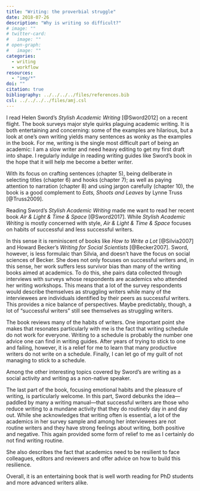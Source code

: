 ```yaml
---
title: "Writing: the proverbial struggle"
date: 2018-07-26
description: "Why is writing so difficult?"
# image: ""
# twitter-card:
#   image: ""
# open-graph:
#   image: ""
categories:
  - writing
  - workflow
resources:
  - "img/*"
doi: ""
citation: true
bibliography: ../../../../files/references.bib
csl: ../../../../files/amj.csl
---
```



I read Helen Sword's _Stylish Academic Writing_ [@Sword2012] on a recent flight. 
The book surveys major style quirks plaguing academic writing. 
It is both entertaining and concerning: some of the examples are hilarious, but a look at one's own writing yields many sentences as wonky as the examples in the book.
For me, writing is the single most difficult part of being an academic: I am a slow writer and need heavy editing to get my first draft into shape. 
I regularly indulge in reading writing guides like Sword's book in the hope that it will help me become a better writer.

With its focus on crafting sentences (chapter 5), being deliberate in selecting titles (chapter 6) and hooks (chapter 7); as well as paying attention to narration (chapter 8) and using jargon carefully (chapter 10), the book is a good complement to _Eats, Shoots and Leaves_ by Lynne Truss [@Truss2009].

Reading Sword's _Stylish Academic Writing_ made me want to read her recent book _Air & Light & Time & Space_ [@Sword2017].
While _Stylish Academic Writing_ is mostly concerned with style, _Air & Light & Time & Space_ focuses on habits of successful and less successful writers.

In this sense it is reminiscent of books like _How to Write a Lot_ [@Silvia2007] and Howard Becker's _Writing for Social Scientists_ [@Becker2007]. 
Sword, however, is less formulaic than Silvia, and doesn't have the focus on social sciences of Becker.
She does not only focuses on successful writers and, in this sense, her work suffers less survivor bias than many of the writing books aimed at academics.
To do this, she pairs data collected through interviews with surveys whose respondents are academics who attended her writing workshops.
This means that a lot of the survey respondents would describe themselves as struggling writers while many of the interviewees are individuals identified by their peers as successful writers.
This provides a nice balance of perspectives. Maybe predictably, though, a lot of "successful writers" still see themselves as struggling writers.

The book reviews many of the habits of writers.
One important point she makes that resonates particularly with me is the fact that writing schedule do not work for everyone.
Writing to a schedule is probably the number one advice one can find in writing guides.
After years of trying to stick to one and failing, however, it is a relief for me to learn that many productive writers do not write on a schedule.
Finally, I can let go of my guilt of not managing to stick to a schedule.

Among the other interesting topics covered by Sword's are writing as a social activity and writing as a non-native speaker.

The last part of the book, focusing emotional habits and the pleasure of writing, is particularly welcome.
In this part, Sword debunks the idea---paddled by many a writing manual---that successful writers are those who reduce writing to a mundane activity that they do routinely day in and day out. 
While she acknowledges that writing often is essential, a lot of the academics in her survey sample and among her interviewees are not routine writers and they have strong feelings about writing, both positive and negative.
This again provided some form of relief to me as I certainly do not find writing routine.

She also describes the fact that academics need to be resilient to face colleagues, editors and reviewers and offer advice on how to build this resilience.

Overall, it is an entertaining book that is well worth reading for PhD students and more advanced writers alike.

